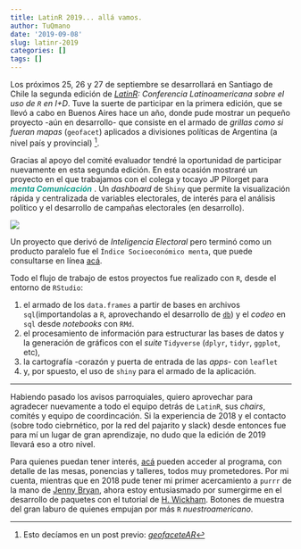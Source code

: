 ```yaml
---
title: LatinR 2019... allá vamos. 
author: TuQmano
date: '2019-09-08'
slug: latinr-2019
categories: []
tags: []
---
```


Los próximos 25, 26 y 27 de septiembre se desarrollará en Santiago de Chile la segunda edición de _[LatinR](https://latin-r.com/): Conferencia Latinoamericana sobre el uso de `R` en I+D_. Tuve la suerte de participar en la primera edición, que se llevó a cabo en Buenos Aires hace un año, donde pude mostrar un pequeño proyecto -aún en desarrollo- que consiste en el armado de _grillas como si fueran mapas_ (`geofacet`) aplicados a divisiones políticas de Argentina (a nivel país y provincial) [^1].

[^1]: Esto decíamos en un post previo: [ _geofaceteAR_ ](https://tuqmano.github.io/2019/01/21/geofacetear/)

Gracias al apoyo del comité evaluador tendré la oportunidad de participar nuevamente en esta segunda edición. En esta ocasión mostraré un proyecto en el que trabajamos con el colega y tocayo JP Pilorget para <b><span style="color:#179E8D">_menta Comunicación_</span></b> . Un _dashboard_ de `Shiny` que permite la visualización rápida y centralizada de variables electorales, de interés para el análisis político y el desarrollo de campañas electorales (en desarrollo). 

![](https://pbs.twimg.com/media/D_sCYBWW4AAgVBz?format=jpg)

Un proyecto que derivó de _Inteligencia Electoral_ pero terminó como un producto paralelo fue el `Índice Socioeconómico menta`, que puede consultarse en línea [acá](http://socioeconomico.mentacomunicacion.com.ar/).

Todo el flujo de trabajo de estos proyectos fue realizado con `R`, desde el entorno de `RStudio`: 

1. el armado de los `data.frames` a partir de bases en archivos `sql`(importandolas a `R`, aprovechando el desarrollo de [`db`](https://db.rstudio.com/)) y el _codeo_ en `sql` desde _notebooks_ con `RMd`. 
2. el procesamiento de información para estructurar las bases de datos y la generación de gráficos con el _suite_ `Tidyverse` (`dplyr`, `tidyr`, `ggplot`, etc), 
3. la cartografía -corazón y puerta de entrada de las _apps_- con `leaflet`
4. y, por spuesto, el uso de `shiny` para el armado de la aplicación. 

---

Habiendo pasado los avisos parroquiales, quiero aprovechar para agradecer nuevamente a todo el equipo detrás de `LatinR`, sus _chairs_, comités y equipo de coordincación. Si la experiencia de 2018 y el contacto (sobre todo ciebrnético, por la red del pajarito y slack) desde entonces fue para mí un lugar de gran aprendizaje, no dudo que la edición de 2019 llevará eso a otro nivel. 

Para quienes puedan tener interés, [acá](https://docs.google.com/document/d/e/2PACX-1vSZ8DGcjkOXjrVNA2gqNbk0kIwU3HhyoBFyEm4RCyqcvBUFXEXO53sQ3qalQGNLV6BJUdXU-RIb6Sk5/pub) pueden acceder al programa, con detalle de las mesas, ponencias y talleres, todos muy prometedores. Por mi cuenta, mientras que en 2018 pude tener mi primer acercamiento a `purrr` de la mano de [Jenny Bryan](https://twitter.com/jennybryan), ahora estoy entusiasmado por sumergirme en el desarrollo de paquetes con el tutorial de [H. Wickham](https://twitter.com/hadleywickham). Botones de muestra del gran laburo de quienes empujan por más `R` _nuestroamericano_. 




